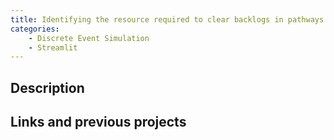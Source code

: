 ```yaml
---
title: Identifying the resource required to clear backlogs in pathways
categories:
    - Discrete Event Simulation
    - Streamlit
---
```


## Description

## Links and previous projects

